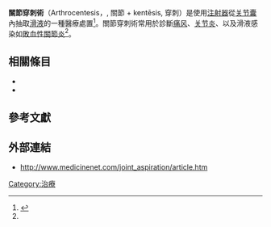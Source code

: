 {{Infobox diagnostic |
  Name        = 關節穿刺術<br/>Arthrocentesis |
  Image       = |
  Caption     = |
  ICD10       = |
  ICD9        = {{ICD9proc|81.91}} |
  MeshID      = |
  OPS301      = |
  OtherCodes  = |
}}
'''關節穿刺術'''（Arthrocentesis，{{lang-el|arthros}}, 關節 + kentēsis, 穿刺）是使用[[注射器|注射器]]從[[关节囊|关节囊]]內抽取[[滑液|滑液]]的一種醫療處置<ref name="west">{{cite book|last1=West|first1=Sterling G.|title=Rheumatology Secrets|date=2002|publisher=Elsevier Health Sciences|isbn=1560534745|page=63|url=https://books.google.com/books?id=id4VID8BWtAC&dq=Arthrocentesis&source=gbs_navlinks_s|accessdate=8 November 2017|language=en|archive-date=2020-05-11|archive-url=https://web.archive.org/web/20200511112930/https://books.google.com/books?id=id4VID8BWtAC&dq=Arthrocentesis&source=gbs_navlinks_s|dead-url=no}}</ref>。關節穿刺術常用於診斷[[痛风|痛风]]、[[关节炎|关节炎]]、以及滑液感染如[[敗血性關節炎|敗血性關節炎]]<ref name="west" />。

== 相關條目 ==
* {{le|腹腔穿刺|Paracentesis}}
* {{le|胸腔穿刺|Thoracocentesis}}

==參考文獻==
{{Reflist}}

== 外部連結 ==
* http://www.medicinenet.com/joint_aspiration/article.htm {{Wayback|url=http://www.medicinenet.com/joint_aspiration/article.htm |date=20210521144946 }}

[[Category:治療|Category:治療]]
{{醫學小作品}}